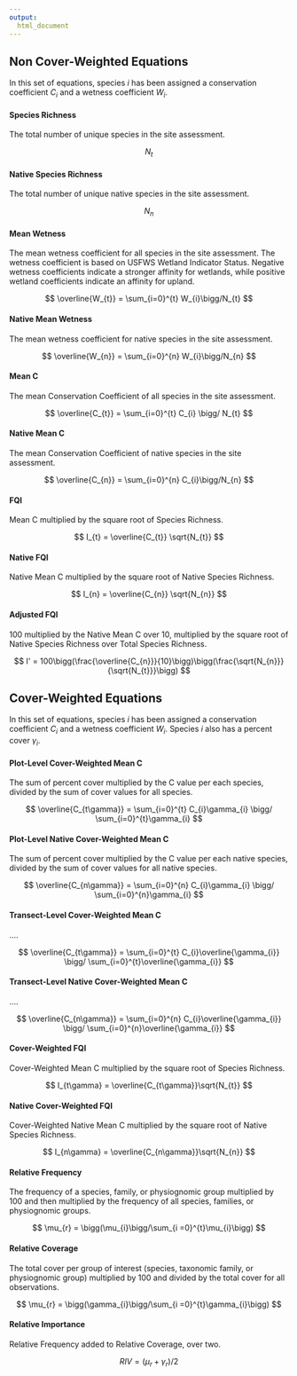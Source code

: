 ```yaml
---
output:
  html_document
---
```


## Non Cover-Weighted Equations

In this set of equations, species $i$ has been assigned a conservation coefficient $C_{i}$ and a wetness coefficient $W_{i}$.

#### Species Richness

The total number of unique species in the site assessment.

$$
N_{t}
$$

#### Native Species Richness

The total number of unique native species in the site assessment.

$$
N_{n}
$$

#### Mean Wetness

The mean wetness coefficient for all species in the site assessment. The wetness coefficient is based on USFWS Wetland Indicator Status. Negative wetness coefficients indicate a stronger affinity for wetlands, while positive wetland coefficients indicate an affinity for upland.

$$
\overline{W_{t}} = \sum_{i=0}^{t} W_{i}\bigg/N_{t}
$$

#### Native Mean Wetness

The mean wetness coefficient for native species in the site assessment. 

$$
\overline{W_{n}} = \sum_{i=0}^{n} W_{i}\bigg/N_{n}
$$

#### Mean C

The mean Conservation Coefficient of all species in the site assessment.

$$
\overline{C_{t}} = \sum_{i=0}^{t} C_{i} \bigg/ N_{t}
$$

#### Native Mean C

The mean Conservation Coefficient of native species in the site assessment.

$$
\overline{C_{n}} = \sum_{i=0}^{n} C_{i}\bigg/N_{n}
$$

#### FQI

Mean C multiplied by the square root of Species Richness.

$$
I_{t} = \overline{C_{t}} \sqrt{N_{t}}
$$

#### Native FQI

Native Mean C multiplied by the square root of Native Species Richness.

$$
I_{n} = \overline{C_{n}} \sqrt{N_{n}}
$$

#### Adjusted FQI

100 multiplied by the Native Mean C over 10, multiplied by the square root of Native Species Richness over Total Species Richness.

$$
I' = 100\bigg(\frac{\overline{C_{n}}}{10}\bigg)\bigg(\frac{\sqrt{N_{n}}}{\sqrt{N_{t}}}\bigg)
$$

## Cover-Weighted Equations

In this set of equations, species $i$ has been assigned a conservation coefficient $C_{i}$ and a wetness coefficient $W_{i}$. Species $i$ also has a percent cover $\gamma_i$.

#### Plot-Level Cover-Weighted Mean C

The sum of percent cover multiplied by the C value per each species, divided by the sum of cover values for all species.

$$
\overline{C_{t\gamma}} = \sum_{i=0}^{t} C_{i}\gamma_{i} \bigg/ \sum_{i=0}^{t}\gamma_{i}
$$

#### Plot-Level Native Cover-Weighted Mean C

The sum of percent cover multiplied by the C value per each native species, divided by the sum of cover values for all native species.

$$
\overline{C_{n\gamma}} = \sum_{i=0}^{n} C_{i}\gamma_{i} \bigg/ \sum_{i=0}^{n}\gamma_{i}
$$

#### Transect-Level Cover-Weighted Mean C

....

$$
\overline{C_{t\gamma}} = \sum_{i=0}^{t} C_{i}\overline{\gamma_{i}} \bigg/ \sum_{i=0}^{t}\overline{\gamma_{i}}
$$

#### Transect-Level Native Cover-Weighted Mean C

....

$$
\overline{C_{n\gamma}} = \sum_{i=0}^{n} C_{i}\overline{\gamma_{i}} \bigg/ \sum_{i=0}^{n}\overline{\gamma_{i}}
$$

#### Cover-Weighted FQI

Cover-Weighted Mean C multiplied by the square root of Species Richness.

$$
I_{t\gamma} = \overline{C_{t\gamma}}\sqrt{N_{t}}
$$

#### Native Cover-Weighted FQI

Cover-Weighted Native Mean C multiplied by the square root of Native Species Richness.

$$
I_{n\gamma} = \overline{C_{n\gamma}}\sqrt{N_{n}}
$$

#### Relative Frequency

The frequency of a species, family, or physiognomic group multiplied by 100 and then multiplied by the frequency of all species, families, or physiognomic groups. 

$$
\mu_{r} = \bigg(\mu_{i}\bigg/\sum_{i =0}^{t}\mu_{i}\bigg)
$$

#### Relative Coverage

The total cover per group of interest (species, taxonomic family, or physiognomic group) multiplied by 100 and divided by the total cover for all observations.

$$
\mu_{r} = \bigg(\gamma_{i}\bigg/\sum_{i =0}^{t}\gamma_{i}\bigg)
$$

#### Relative Importance

Relative Frequency added to Relative Coverage, over two.

$$
RIV = \bigg(\mu_{r} + \gamma_{r}\bigg)\bigg/2
$$


